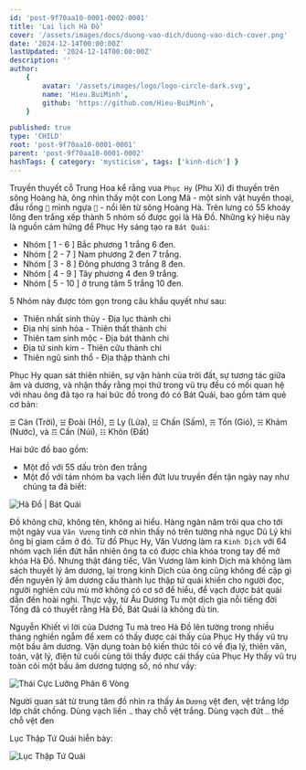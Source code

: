 ```yaml
---
id: 'post-9f70aa10-0001-0002-0001'
title: 'Lai lịch Hà Đồ'
cover: '/assets/images/docs/duong-vao-dich/duong-vao-dich-cover.png'
date: '2024-12-14T00:00:00Z'
lastUpdated: '2024-12-14T00:00:00Z'
description: ''
author:
    {
        avatar: '/assets/images/logo/logo-circle-dark.svg',
        name: 'Hieu.BuiMinh',
        github: 'https://github.com/Hieu-BuiMinh',
    }

published: true
type: 'CHILD'
root: 'post-9f70aa10-0001-0001'
parent: 'post-9f70aa10-0001-0002'
hashTags: { category: 'mysticism', tags: ['kinh-dich'] }
---
```


Truyền thuyết cỗ Trung Hoa kể rằng vua `Phục Hy` (Phu Xi) đi thuyền trên sông Hoàng hà, ông nhìn thấy một con Long Mã - một sinh vật huyền thoại, đầu rồng `🐲` mình ngựa `🐎` - nổi lên từ sông Hoàng Hà. Trên lưng có 55 khoáy lông đen trắng xếp thành 5 nhóm số được gọi là Hà Đồ. Những ký hiệu này là nguồn cảm hứng để Phục Hy sáng tạo ra `Bát Quái`:

<div className="text-foreground">

-   Nhóm [ 1 - 6 ] Bắc phương 1 trắng 6 đen.
-   Nhóm [ 2 - 7 ] Nam phương 2 đen 7 trắng.
-   Nhóm [ 3 - 8 ] Đông phương 3 trắng 8 đen.
-   Nhóm [ 4 - 9 ] Tây phương 4 đen 9 trắng.
-   Nhóm [ 5 - 10 ] ở trung tâm 5 trắng 10 đen.

</div>

5 Nhóm này được tóm gọn trong câu khẩu quyết như sau:

<div className="text-foreground">

-   Thiên nhất sinh thủy - Địa lục thành chi
-   Địa nhị sinh hỏa - Thiên thất thành chi
-   Thiên tam sinh mộc - Địa bát thành chi
-   Địa tứ sinh kim - Thiên cữu thành chi
-   Thiên ngũ sinh thổ - Địa thập thành chi

</div>

Phục Hy quan sát thiên nhiên, sự vận hành của trời đất, sự tương tác giữa âm và dương, và nhận thấy rằng mọi thứ trong vũ trụ đều có mối quan hệ với nhau ông đã tạo ra hai bức đồ trong đó có Bát Quái, bao gồm tám quẻ cơ bản:

`☰` Càn (Trời), `☱` Đoài (Hồ), `☲` Ly (Lửa), `☳` Chấn (Sấm), `☴` Tốn (Gió), `☵` Khảm (Nước), và `☶` Cấn (Núi), `☷` Khôn (Đất)

Hai bức đồ bao gồm:

-   Một đồ với 55 dấu tròn đen trắng
-   Một đồ với tám nhóm ba vạch liền đứt lưu truyền đến tận ngày nay như chúng ta đã biết:

<Image
	imageClassName="object-contain"
	src="/assets/images/docs/duong-vao-dich/ha-do-bat-quai.svg"
	alt="Hà Đồ | Bát Quái"
/>

Đồ không chữ, không tên, không ai hiểu. Hàng ngàn năm trôi qua cho tới một ngày vua `Văn Vương` tình cờ nhìn thấy nó trên tường nhà ngục Dũ Lý khi ông bị giam cầm ở đó. Từ đồ Phục Hy, Văn Vương làm ra `Kinh Dịch` với 64 nhóm vạch liền đứt hẵn nhiên ông ta có được chìa khóa trong tay để mở khóa Hà Đồ. Nhưng thật đáng tiếc, Văn Vương làm kinh Dịch mà không làm sách thuyết lý âm dương, lại trong kinh Dịch của ông cũng không đề cập gì đến nguyên lý âm dương cấu thành lục thập tứ quái khiến cho người đọc, người nghiên cứu mù mờ không có cơ sở để hiểu, để vạch được bát quái dẫn đến hoài nghi. Thực vậy, từ Âu Dương Tu một dịch gia nỗi tiếng đời Tống đã có thuyết rằng Hà Đồ, Bát Quái là không đủ tin.

Nguyễn Khiết vì lời của Dương Tu mà treo Hà Đồ lên tường trong nhiều tháng nghiền ngẫm để xem có thấy được cái thấy của Phục Hy thấy vũ trụ một bầu âm dương. Vận dụng toàn bộ kiến thức tôi có về địa lý, thiên văn, toán, vật lý, điện tử cuối cùng tôi thấy được cái thấy của Phục Hy thấy vũ trụ toàn cõi một bầu âm dương tượng số, nó như vầy:

<Image src="/assets/images/docs/duong-vao-dich/thai-cuc-luong-phan-6-vong.svg" alt="Thái Cực Lưỡng Phân 6 Vòng" />

Người quan sát từ trung tâm đồ nhìn ra thấy `Âm` `Dương` vệt đen, vệt trắng lớp lớp chất chồng. Dùng vạch liền `⚊` thay chỗ vệt trắng. Dùng vạch đứt `⚋` thế chỗ vệt đen

Lục Thập Tứ Quái hiễn bày:

<Image
	imageClassName="object-contain"
	src="/assets/images/docs/duong-vao-dich/luc-thap-tu-quai.svg"
	alt="Lục Thập Tứ Quái"
/>

